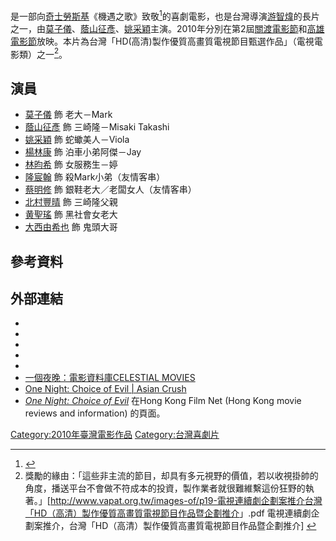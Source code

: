 
{{notability Unreferenced |time=2013-10-05T05:44:37+00:00}}
{{Infobox Film
| color = #E6E6FA
|片名          = 一個夜晚
|電影原名      = ''{{lang|en|One Night: choice of Evil}}''
|圖像          = One_Night_Choice_of_Evil_2010.jpg
|圖像說明      = 《一個夜晚》海報
|導演          = [[游智煒|游智煒]]
|監製          = 楊寶輝、蔡仲瓊
|製片          = [[廖述寧|廖述寧]]
|編劇          = [[游智煒|游智煒]]
|劇本          = 
|故事          = 
|統籌          = 
|主演          = [[莫子儀|莫子儀]]<br>[[蔭山征彥|蔭山征彥]]<br>[[姚采穎|姚采穎]]
|分級          = 
|副標題        = 
|主題曲        = 
|片頭曲        = Summer／Emily The Band
|片尾曲        = 時の流れに身をまかせ／[[鄧麗君|鄧麗君]]
|音效          = 沈冠倫
|配樂          = 蕭嫈殷<br>艾蜜莉樂團（Emily The Band）<br>亞細亞絕望陣線
|攝影          = 廖敬堯
|剪輯          = 蕭力修、[[游智煒|游智煒]]
|製片商        = 聚點影視有限公司<br>飛昇國際娛樂有限公司
|發行商        = Asian Crush
|上映日期      = 關渡電影節：{{Film date|2010|10|15}}<br>[[高雄電影節|高雄電影節]]：{{Film date|2010|10|27}}<ref>{{Cite web |url=http://www.wretch.cc/blog/tommy0415/21918802 |title=一個夜晚影展試片 北藝大10/15 高雄電影節10/27 11/1 |access-date=2013-10-02 |archive-date=2013-10-04 |archive-url=https://web.archive.org/web/20131004231712/http://www.wretch.cc/blog/tommy0415/21918802 }}</ref>
|發行日期      = {{start date|2013|3|4}}
|片長          = 78分鐘
|產地          = {{台灣電影產地}}
|語言          = 華語
|官方網站      = {{facebook|1evilnight|一個夜晚 One Night:choice of Evil}}
|預算          = 
|票房          = 
|imdb_id     = tt3216288
}}

{{engname|《一個夜晚》|''One Night: choice of Evil''}}是一部向[[奇士勞斯基|奇士勞斯基]]《機遇之歌》致敬<ref>{{Cite web |url=http://www.kff.tw/2012/home02.aspx?ID=$1002&IDK=2&EXEC=D&DATA=326&AP=$1002_HISTORY-0%5E$1002_SK--1 |title=高雄電影節-歷年影展 |access-date=2013-10-02 |archive-date=2013-10-16 |archive-url=https://web.archive.org/web/20131016151452/http://www.kff.tw/2012/home02.aspx?ID=$1002&IDK=2&EXEC=D&DATA=326&AP=$1002_HISTORY-0%5E$1002_SK--1 |dead-url=yes }}</ref>的喜劇電影，也是台灣導演[[游智煒|游智煒]]的長片之一，由[[莫子儀|莫子儀]]、[[蔭山征彥|蔭山征彥]]、[[姚采穎|姚采穎]]主演。2010年分別在第2屆[[關渡電影節|關渡電影節]]和[[高雄電影節|高雄電影節]]放映。本片為台灣「HD(高清)製作優質高畫質電視節目甄選作品」（電視電影類）之一<ref>獎勵的緣由：「這些非主流的節目，却具有多元視野的價值，若以收視掛帥的角度，播送平台不會做不符成本的投資，製作業者就很難維繫這份狂野的執著。」[http://www.vapat.org.tw/images-of/p19-電視連續劇企劃案推介台灣「HD（高清）製作優質高畫質電視節目作品暨企劃推介」.pdf 電視連續劇企劃案推介，台灣「HD（高清）製作優質高畫質電視節目作品暨企劃推介] {{Wayback|url=http://www.vapat.org.tw/images-of/p19-%E9%9B%BB%E8%A6%96%E9%80%A3%E7%BA%8C%E5%8A%87%E4%BC%81%E5%8A%83%E6%A1%88%E6%8E%A8%E4%BB%8B%E5%8F%B0%E7%81%A3 |date=20160304062108 }}</ref>。

==演員==
*[[莫子儀|莫子儀]] 飾 老大－Mark
*[[蔭山征彥|蔭山征彥]] 飾 三崎隆－Misaki Takashi
*[[姚采穎|姚采穎]] 飾 蛇蠍美人－Viola
*[[楊林康|楊林康]] 飾 泊車小弟阿傑－Jay
*[[林昀希|林昀希]] 飾 女服務生－婷
*[[隆宸翰|隆宸翰]] 飾 殺Mark小弟（友情客串）
*[[蔡明修|蔡明修]] 飾 銀鞋老大／老闆女人（友情客串）
*[[北村豐晴|北村豐晴]] 飾 三崎隆父親
*[[黄聖瑤|黄聖瑤]] 飾 黑社會女老大
*[[大西由希也|大西由希也]] 飾 鬼頭大哥

==參考資料==
{{reflist}}

== 外部連結 ==
*{{facebook|1evilnight|一個夜晚 One Night:choice of Evil}}
*{{youtube|NcjOsTtbGnQ|《一個夜晚》}}
*{{douban}}
*{{rotten-tomatoes|one_night_choice_of_evil}}
*{{imdb title|3216288}}
*[https://web.archive.org/web/20131102130421/http://www.celestialmovies.com/cmc_new/schedule/movie.asp?id=2005 一個夜晚：電影資料庫CELESTIAL MOVIES]
*[https://web.archive.org/web/20131104212245/http://asian-crush.com/movie/one-night-choice-of-evil/ One Night: Choice of Evil | Asian Crush]
*''[http://www.hkfilm.net/movrevs5/onenight.htm One Night: Choice of Evil] {{Wayback|url=http://www.hkfilm.net/movrevs5/onenight.htm |date=20150924030637 }}''在Hong Kong Film Net (Hong Kong movie reviews and information) 的頁面。

[[Category:2010年臺灣電影作品|Category:2010年臺灣電影作品]]
[[Category:台灣喜劇片|Category:台灣喜劇片]]